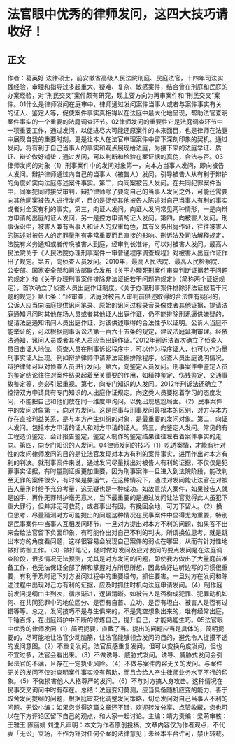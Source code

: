 # 法官眼中优秀的律师发问，这四大技巧请收好！
## 正文
作者：葛英好 法律硕士，前安徽省高级人民法院刑庭、民庭法官，十四年司法实践经验，审理和指导过多起重大、疑难、复杂、敏感案件，结合曾在刑庭和民庭的办案经验，对“刑民交叉”案件颇有研究，现主要方向为再审案件和“刑民交叉”案件。01什么是律师发问在庭审中，律师通过发问案件当事人或者与案件事实有关的证人、鉴定人等，促使案件事实真相得以在法庭中最大化地呈现，帮助法官查明案件事实的一个重要的法庭调查环节。02律师发问的重要性它是法庭调查环节中一项重要工作，通过发问，以促进尽大可能还原案件的本来面目，也是律师在法庭中展现自我的重要时刻，更是让本人在法官审理案件中留下深刻印象的契机。通过发问，将有利于自己当事人的事实和观点展现给法庭，为接下来的法庭举证、质证、辩论做好铺垫；通过发问，可以判断和检验在案证据的真伪，合法与否。03律师发问的对象（1）刑事案件中的发问对象第一，向本方当事人发问，即向被告人发问。辩护律师通过向自己的当事人（被告人）发问，引导被告人从有利于辩护的角度如实向法庭陈述案件事实。第二，向同案被告人发问。在共同犯罪案件当中，同案犯同时接受审判，辩护律师除了要向自己的当事人发问之外，可能还需要向其他同案被告人进行发问，目的是促使其他被告人陈述对自己当事人有利的事实或者对全案有利的事实。第三，向证人发问。向证人发问常见两种情形，一是向辩方申请的出庭的证人发问，另一是控方申请的证人发问。第四，向被害人发问。刑事诉讼中，被害人兼有当事人和证人的双重角色，其有义务出庭作证，往往被害人的陈述对被告人的定罪量刑有非常重要而且直接的影响。刑诉法及司法解释规定，法院有义务通知或者传唤被害人到庭，经审判长准许，可以对被害人发问。最高人民法院关于《人民法院办理刑事案件一审普通程序调查规程》对被害人出庭作证作出了规定。第五，向侦查人员发问。2010年，最高人民法院、最高人民检察院、公安部、国家安全部和司法部联合发布《关于办理死刑案件审查判断证据若干问题的规定》和《关于办理刑事案件排除非法证据若干问题的规定》（简称两个证据规定），首次确立了侦查人员出庭作证制度。《关于办理刑事案件排除非法证据若干问题的规定》第七条：“经审查，法庭对被告人审判前供述取得的合法性有疑问的，公诉人应当向法庭提供讯问笔录、原始的讯问过程录音录像或者其他证据，提请法庭通知讯问时其他在场人员或者其他证人出庭作证，仍不能排除刑讯逼供嫌疑的，提请法庭通知讯问人员出庭作证，对该供述取得的合法性予以证明。公诉人当庭不能举证的，可以根据刑事诉讼法第一百六十五条的规定，建议法庭延期审理。经依法通知，讯问人员或者其他人员应当出庭作证。”2012年刑诉法首次确立了侦查人员目击证人地位。侦查人员在刑事诉讼程序中，可以作为程序证人，也可以作为量刑事实证人出现。例如辩护律师申请非法证据排除程序，侦查人员出庭说明情况，辩护律师可以对侦查人员进行发问。第六，向鉴定人员发问。刑事案件中鉴定人员的鉴定结论往往对案件结果起着至关重要的作用，如精神鉴定、伤残鉴定、交通事故鉴定等，务必引起重视。第七，向专门知识的人发问。2012年刑诉法还确立了控辩双方申请具有专门知识的人出庭作证规定。向这类人员要抱着学习的态度发问，不能把自己和他们放在同一维度中询问，以免出现尴尬局面。（2）民事案件中的发问对象第一，向对方发问。这是民事与刑事发问最根本的区别，对方与本方存在直接利益关系，是与本方产生纠纷的对象，是最重要的发问对象。第二，向证人发问。包括本方申请的证人和对方申请的证人。第三，向鉴定人发问。常见的有工程造价鉴定、会计报告鉴定，鉴定人制作的鉴定结果往往左右着案件事实的走向。第四，向专门知识的人发问。04律师发问的技巧（1）吃透案情，才能有针对性的发问律师发问的目的是让法官发现对本方有利的案件事实，进而作出对本方有利的判决。就刑事案件来说，通过发问尽量找出对被告人有利的证据，不仅仅是犯罪事实证据，有时量刑证据更加重要，因为刑事案件一旦进入到法院阶段，能改判至无罪的案件很少，有时候是靠运气，在这种情况下，通过对发问能让法官在对被告人量刑时给予充分考量，这无疑也是一种成功。如故意杀人案件，如果被告人就是凶手，再作无罪辩护毫无意义，当下最重要的是通过发问让法官觉得此人虽犯下重大罪行，但并非无可救药，或者事出有因，有挽回余地，可刀下留人。（2）换位思考，尽量猜测对方可能提出的问题这种情况在民事案件中显得尤为重要，特别是民事案件中当事人互相发问环节，一旦对方提出对本方不利的问题，如果答不出来会给法官留下负面印象，有可能作出对自己不利的判决。所谓换位思考，就是跳出本方的角度看问题，这样很容易会发现自己案件的弱点在哪里，从而有针对性地做好防御工作。（3）做好笔记，随时做好发问及应对发问的要点发问是在法庭调查阶段，很多情况无法预测，尤其是对方发问的问题，即使我方做出了大量庭前准备工作，也无法保证全部了解和掌握对方所思所想，因此做好边听边写的习惯很重要，有利于及时记下对方发问过程中的重要语句，抓住要害。一旦对方在发问和陈述过程中出现对己方有利的证据，应及时抓住时机向法庭申请发问。（4）制作庭前发问提纲由主到次，循序渐进，逻辑清晰。如被告人是否构成犯罪、犯罪动机如何、在共同犯罪中的地位区分、是否有自首、立功、是否有坦白、被害人是否有过错等等。总之，发问技巧不是与生俱来的，不是凭空想象出来的，唯有经常出庭，千锤百炼，在出庭辩护中不断的修炼自己，提升自己，才能熟能生巧。05法官眼中优秀的律师发问（1）简明扼要，直截了当。提出的问题应当是具体的，简明扼要的，尽可能地让法官少动脑筋，让法官能够领会发问的目的，避免令人捉摸不透的发问意图。（2）不重复发问。法官反感重复发问，但可以变换角度发问，但也不宜过多，法官会看出来。（3）不做诱导、威胁式发问。诱导、威胁式发问会引起法官的不满，且存在一定执业风险。（4）不做与案件内容无关的发问。与案件无关的发问不仅对查明案件事实没有帮助，而且会给人产生律师业务水平不行的印象。（5）不做损害他人人格尊严的发问。（6）不与对方搞人身攻击。这种情况在民事交叉询问中时有存在。总结：法庭变幻莫测，应当具备随机应变的能力，善于取舍发问提纲的问题，根据庭审变化调整发问策略，切忌发问对自己当事人不利的问题。无讼小编：如果您觉得这篇文章还不错，欢迎转发分享、点赞收藏，您也可以在下方评论区留下自己的观点，和大家一起讨论。主编：靖力责编：梁萌审核：王雅玉 陈丽娟 刘逸凡声明：本文为作者原创投稿，文章内容仅为作者观点，不代表「无讼」立场，不作为针对任何个案的法律意见；未经本平台许可，禁止转载。
